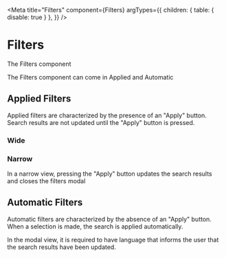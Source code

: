 
<Meta
  title="Filters"
  component={Filters}
  argTypes={{
    children: { table: { disable: true } },
  }}
/>

# Filters

<Description of={Filters} />

The Filters component

<Story name="Basic">
  <div>
    <Filter />
  </div>
</Story>

The Filters component can come in Applied and Automatic

## Applied Filters

Applied filters are characterized by the presence of an "Apply" button.  
Search results are not updated until the "Apply" button is pressed.

### Wide

### Narrow

In a narrow view, pressing the "Apply" button updates the search results
and closes the filters modal

<Story name="Filters Example: Applied">
  <div>
    <FilterWithResults isAutomatic={false} />
  </div>
</Story>

## Automatic Filters

Automatic filters are characterized by the absence of an "Apply" button.
When a selection is made, the search is applied automatically.

In the modal view, it is required to have language that informs the user that the search results have been updated.

<Story name="Filters Example: Automatic">
  <div>
    <FilterWithResults isAutomatic={true} />
  </div>
</Story>
